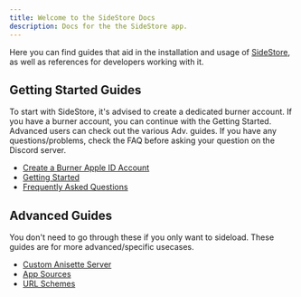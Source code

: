 ```yaml
---
title: Welcome to the SideStore Docs
description: Docs for the the SideStore app.
---
```



Here you can find guides that aid in the installation and usage of [SideStore](https://sidestore.io), as well as references for developers working with it.

## Getting Started Guides

To start with SideStore, it's advised to create a dedicated burner account.
If you have a burner account, you can continue with the Getting Started.
Advanced users can check out the various Adv. guides.
If you have any questions/problems, check the FAQ before asking your question on the Discord server.

- [Create a Burner Apple ID Account](guides/burner-apple-id)
- [Getting Started](guides/getting-started)
- [Frequently Asked Questions](faq)

## Advanced Guides

You don't need to go through these if you only want to sideload. These guides are for more advanced/specific usecases.

- [Custom Anisette Server](advanced/anisette-server)
- [App Sources](advanced/app-sources)
- [URL Schemes](advanced/url-schemes)
